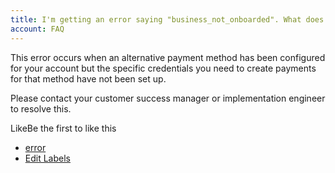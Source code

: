 ```yaml
---
title: I'm getting an error saying "business_not_onboarded". What does this mean?
account: FAQ 
---
```


This error occurs when an alternative payment method has been configured for your account but the specific credentials you need to create payments for that method have not been set up.

Please contact your customer success manager or implementation engineer to resolve this.

LikeBe the first to like this

*   [error](/label/FAQ/error)
*   [Edit Labels](# "Edit Labels (Type 'l')")




